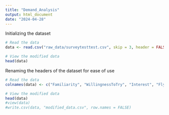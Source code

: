 ```yaml
---
title: "Demand_Analysis"
output: html_document
date: "2024-04-28"
---
```


Initializing the dataset
```r
# Read the data
data <- read.csv("raw_data/surveytesttest.csv", skip = 3, header = FALSE, na.strings = c("", " "), stringsAsFactors = FALSE)

# View the modified data
head(data)
```

Renaming the headers of the dataset for ease of use
```r
# Read the data
colnames(data) <- c("Familiarity", "WillingnessToTry", "Interest", "FlyingExperience", "AirshowExperience","PerceivedReliability", "EnvironmentalConcern", "WillingnessToPay", "ImportanceOfTimeSavings","ImportanceOfTrafficAvoidance", "ImportanceOfConvenience", "ImportanceOfEnvBenefits","ComfortWithFlying", "MainConcern", "DemonstrationInterest", "AAMUseCases", "OhioTesting","AgeGroup", "IncomeLevel", "AreaType")

# View the modified data
head(data)
#view(data)
#write.csv(data, "modified_data.csv", row.names = FALSE)
```



